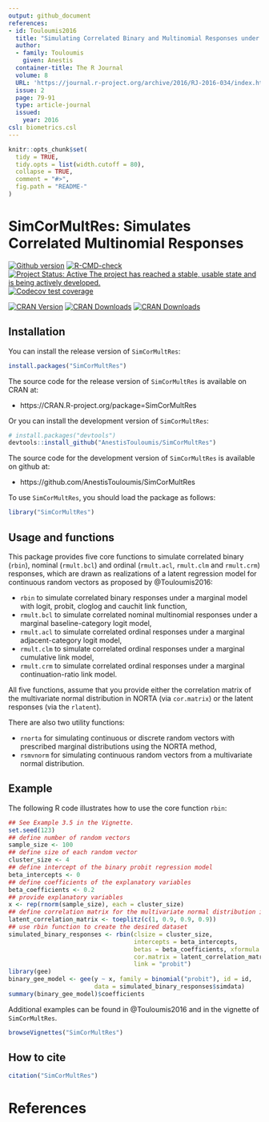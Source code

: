 ```yaml
---
output: github_document
references:
- id: Touloumis2016
  title: "Simulating Correlated Binary and Multinomial Responses under Marginal Model Specification: The SimCorMultRes Package"
  author:
  - family: Touloumis
    given: Anestis
  container-title: The R Journal
  volume: 8
  URL: 'https://journal.r-project.org/archive/2016/RJ-2016-034/index.html'
  issue: 2
  page: 79-91
  type: article-journal
  issued:
    year: 2016
csl: biometrics.csl    
---
```


<!-- README.md is generated from README.Rmd. Please edit that file -->

```r
knitr::opts_chunk$set(
  tidy = TRUE,
  tidy.opts = list(width.cutoff = 80),
  collapse = TRUE,
  comment = "#>",
  fig.path = "README-"
)
```

# SimCorMultRes: Simulates Correlated Multinomial Responses

[![Github version](`r paste0("https://img.shields.io/badge/GitHub%20-", as.vector(read.dcf('DESCRIPTION')[, 'Version']),"-orange.svg")`)]("commits/master")
[![R-CMD-check](https://github.com/AnestisTouloumis/SimCorMultRes/workflows/R-CMD-check/badge.svg)](https://github.com/AnestisTouloumis/SimCorMultRes/actions)
[![Project Status: Active The project has reached a stable, usable state and is being actively developed.](http://www.repostatus.org/badges/latest/active.svg)](http://www.repostatus.org/#active) 
[![Codecov test coverage](https://codecov.io/gh/AnestisTouloumis/SimCorMultRes/branch/master/graph/badge.svg)](https://codecov.io/gh/AnestisTouloumis/SimCorMultRes?branch=master)

[![CRAN Version](https://www.r-pkg.org/badges/version/SimCorMultRes?color=blue)](https://cran.r-project.org/package=SimCorMultRes)
[![CRAN Downloads](https://cranlogs.r-pkg.org/badges/grand-total/SimCorMultRes?color=blue)](https://cranlogs.r-pkg.org/badges/grand-total/SimCorMultRes)
[![CRAN Downloads](https://cranlogs.r-pkg.org/badges/SimCorMultRes)](https://cran.r-project.org/package=SimCorMultRes)


## Installation

You can install the release version of `SimCorMultRes`:

```r
install.packages("SimCorMultRes")
```

The source code for the release version of `SimCorMultRes` is available on CRAN at:

- https://CRAN.R-project.org/package=SimCorMultRes

Or you can install the development version of `SimCorMultRes`:

```r
# install.packages("devtools")
devtools::install_github("AnestisTouloumis/SimCorMultRes")
```

The source code for the development version of `SimCorMultRes` is available on github at:

- https://github.com/AnestisTouloumis/SimCorMultRes

To use `SimCorMultRes`, you should load the package as follows:

```r
library("SimCorMultRes")
```

## Usage and functions

This package provides five core functions to simulate correlated binary (`rbin`), nominal (`rmult.bcl`) and ordinal (`rmult.acl`, `rmult.clm` and `rmult.crm`) responses, which are drawn as realizations of a latent regression model for continuous random vectors as proposed by @Touloumis2016:

- `rbin` to simulate correlated binary responses under a marginal model with logit, probit, cloglog and cauchit link function,
- `rmult.bcl` to simulate correlated nominal multinomial responses under a marginal baseline-category logit model,
- `rmult.acl` to simulate correlated ordinal responses under a marginal adjacent-category logit model,
- `rmult.clm` to simulate correlated ordinal responses under a marginal cumulative link model,
- `rmult.crm` to simulate correlated ordinal responses under a marginal continuation-ratio link model.

All five functions, assume that you provide either the correlation matrix of the multivariate normal distribution in NORTA (via `cor.matrix`) or the latent responses (via the `rlatent`). 

There are also two utility functions:

- `rnorta` for simulating continuous or discrete random vectors with prescribed marginal distributions using the NORTA method,
- `rsmvnorm` for simulating continuous random vectors from a multivariate normal distribution.


## Example

The following R code illustrates how to use the core function `rbin`:

```r
## See Example 3.5 in the Vignette.
set.seed(123)
## define number of random vectors
sample_size <- 100
## define size of each random vector
cluster_size <- 4
## define intercept of the binary probit regression model
beta_intercepts <- 0
## define coefficients of the explanatory variables
beta_coefficients <- 0.2
## provide explanatory variables
x <- rep(rnorm(sample_size), each = cluster_size)
## define correlation matrix for the multivariate normal distribution in NORTA
latent_correlation_matrix <- toeplitz(c(1, 0.9, 0.9, 0.9))
## use rbin function to create the desired dataset
simulated_binary_responses <- rbin(clsize = cluster_size,
                                   intercepts = beta_intercepts,
                                   betas = beta_coefficients, xformula = ~  x,
                                   cor.matrix = latent_correlation_matrix,
                                   link = "probit")
library(gee)
binary_gee_model <- gee(y ~ x, family = binomial("probit"), id = id,
                        data = simulated_binary_responses$simdata)
summary(binary_gee_model)$coefficients
```

Additional examples can be found in @Touloumis2016 and in the vignette of `SimCorMultRes`.

```r
browseVignettes("SimCorMultRes")
```

## How to cite

```r
citation("SimCorMultRes")
```

# References
